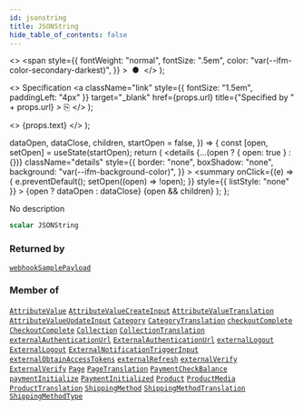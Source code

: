 ```yaml
---
id: jsonstring
title: JSONString
hide_table_of_contents: false
---
```


  <>
    <span
      style={{
        fontWeight: "normal",
        fontSize: ".5em",
        color: "var(--ifm-color-secondary-darkest)",
      }}
    >
      &nbsp;●&nbsp;
    </span>
  </>
);

  <>
    Specification
    <a
      className="link"
      style={{ fontSize: "1.5em", paddingLeft: "4px" }}
      target="\_blank"
      href={props.url}
      title={"Specified by " + props.url}
    >
      ⎘
    </a>
  </>
);

  <>
    <span className={props.class}>{props.text}</span>
  </>
);


  dataOpen,
  dataClose,
  children,
  startOpen = false,
}) => {
  const [open, setOpen] = useState(startOpen);
  return (
    <details
      {...(open ? { open: true } : {})}
      className="details"
      style={{
        border: "none",
        boxShadow: "none",
        background: "var(--ifm-background-color)",
      }}
    >
      <summary
        onClick={(e) => {
          e.preventDefault();
          setOpen((open) => !open);
        }}
        style={{ listStyle: "none" }}
      >
        {open ? dataOpen : dataClose}
      </summary>
      {open && children}
    </details>
  );
};

No description

```graphql
scalar JSONString
```

### Returned by

[`webhookSamplePayload`](../../../api-storefront/webhooks/queries/webhook-sample-payload) <Badge class="badge badge--secondary" text="query"/>

### Member of

[`AttributeValue`](../../../api-storefront/attributes/objects/attribute-value) <Badge class="badge badge--secondary" text="object"/><Bullet />[`AttributeValueCreateInput`](../../../api-storefront/attributes/inputs/attribute-value-create-input) <Badge class="badge badge--secondary" text="input"/><Bullet />[`AttributeValueTranslation`](../../../api-storefront/attributes/objects/attribute-value-translation) <Badge class="badge badge--secondary" text="object"/><Bullet />[`AttributeValueUpdateInput`](../../../api-storefront/attributes/inputs/attribute-value-update-input) <Badge class="badge badge--secondary" text="input"/><Bullet />[`Category`](../../../api-storefront/products/objects/category) <Badge class="badge badge--secondary" text="object"/><Bullet />[`CategoryTranslation`](../../../api-storefront/products/objects/category-translation) <Badge class="badge badge--secondary" text="object"/><Bullet />[`checkoutComplete`](../../../api-storefront/checkout/mutations/checkout-complete) <Badge class="badge badge--secondary" text="mutation"/><Bullet />[`CheckoutComplete`](../../../api-storefront/checkout/objects/checkout-complete) <Badge class="badge badge--secondary" text="object"/><Bullet />[`Collection`](../../../api-storefront/products/objects/collection) <Badge class="badge badge--secondary" text="object"/><Bullet />[`CollectionTranslation`](../../../api-storefront/products/objects/collection-translation) <Badge class="badge badge--secondary" text="object"/><Bullet />[`externalAuthenticationUrl`](../../../api-storefront/authentication/mutations/external-authentication-url) <Badge class="badge badge--secondary" text="mutation"/><Bullet />[`ExternalAuthenticationUrl`](../../../api-storefront/authentication/objects/external-authentication-url) <Badge class="badge badge--secondary" text="object"/><Bullet />[`externalLogout`](../../../api-storefront/authentication/mutations/external-logout) <Badge class="badge badge--secondary" text="mutation"/><Bullet />[`ExternalLogout`](../../../api-storefront/authentication/objects/external-logout) <Badge class="badge badge--secondary" text="object"/><Bullet />[`ExternalNotificationTriggerInput`](../../../api-storefront/miscellaneous/inputs/external-notification-trigger-input) <Badge class="badge badge--secondary" text="input"/><Bullet />[`externalObtainAccessTokens`](../../../api-storefront/authentication/mutations/external-obtain-access-tokens) <Badge class="badge badge--secondary" text="mutation"/><Bullet />[`externalRefresh`](../../../api-storefront/authentication/mutations/external-refresh) <Badge class="badge badge--secondary" text="mutation"/><Bullet />[`externalVerify`](../../../api-storefront/authentication/mutations/external-verify) <Badge class="badge badge--secondary" text="mutation"/><Bullet />[`ExternalVerify`](../../../api-storefront/authentication/objects/external-verify) <Badge class="badge badge--secondary" text="object"/><Bullet />[`Page`](../../../api-storefront/pages/objects/page) <Badge class="badge badge--secondary" text="object"/><Bullet />[`PageTranslation`](../../../api-storefront/pages/objects/page-translation) <Badge class="badge badge--secondary" text="object"/><Bullet />[`PaymentCheckBalance`](../../../api-storefront/payments/objects/payment-check-balance) <Badge class="badge badge--secondary" text="object"/><Bullet />[`paymentInitialize`](../../../api-storefront/payments/mutations/payment-initialize) <Badge class="badge badge--secondary" text="mutation"/><Bullet />[`PaymentInitialized`](../../../api-storefront/payments/objects/payment-initialized) <Badge class="badge badge--secondary" text="object"/><Bullet />[`Product`](../../../api-storefront/products/objects/product) <Badge class="badge badge--secondary" text="object"/><Bullet />[`ProductMedia`](../../../api-storefront/products/objects/product-media) <Badge class="badge badge--secondary" text="object"/><Bullet />[`ProductTranslation`](../../../api-storefront/products/objects/product-translation) <Badge class="badge badge--secondary" text="object"/><Bullet />[`ShippingMethod`](../../../api-storefront/shipping/objects/shipping-method) <Badge class="badge badge--secondary" text="object"/><Bullet />[`ShippingMethodTranslation`](../../../api-storefront/shipping/objects/shipping-method-translation) <Badge class="badge badge--secondary" text="object"/><Bullet />[`ShippingMethodType`](../../../api-storefront/shipping/objects/shipping-method-type) <Badge class="badge badge--secondary" text="object"/>
